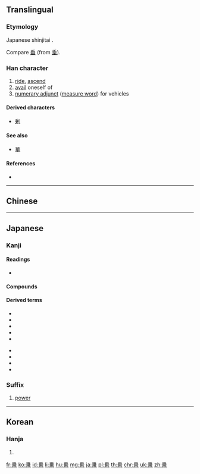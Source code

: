 {{also|乘|椉}}
==Translingual==
{{ja-forms|乗|[[乘]]|[[乘]]}}

===Etymology===
Japanese shinjitai {{Han simp|乘}}.

Compare [[垂]] (from [[埀]]).

===Han character===
{{Han char|rn=4|rad=丿|as=08|sn=9|four=|canj=HDT|ids=⿻⿱千木卄}}

# [[ride]], [[ascend]]
# [[avail]] oneself of
# [[numerary adjunct]] ([[measure word]]) for vehicles

====Derived characters====
* [[剰]]

====See also====
* {{l|mul|垂}} [[華]]<!-- graphically similar -->

====References====
* {{Han ref|kx=0083.081|dkj=00153|dj=0166.300|hdz=10039.080|uh=4E57|ud=20055}}

----

==Chinese==
{{zh-see|乘|v}}

----

==Japanese==

===Kanji===
{{ja-kanji|grade=3|rs=丿08|style=s|kyu=乘}}

====Readings====
* {{ja-readings|goon=[[じょう]] (''jō'')|kanon=[[しょう]] (''shō'')|kanyoon=[[じょうじる|じょう-じる]]|kun=[[のる|の-る]] (''noru''), [[のり|の-り]] (''nori''), [[のせる|の-せる]] (''noseru'')|nanori=[[のり]] (''nori'')}}

====Compounds====
{{der5
| {{ja-l|移乗}}
| {{ja-l|階乗}}
| {{ja-l|騎乗}}
| {{ja-l|警乗}}
| {{ja-l|下乗}}
| {{ja-l|三乗}}
| {{ja-l|座乗}}, {{ja-l|坐乗}}
| {{ja-l|史乗}}
| {{ja-l|試乗}}
| {{ja-l|小乗}}
| {{ja-l|上乗}}
| {{ja-l|相乗}}
| {{ja-l|大乗}}
| {{ja-l|添乗}}
| {{ja-l|搭乗}}
| {{ja-l|同乗}}
| {{ja-l|二乗}}
| {{ja-l|自乗}}
| {{ja-l|配乗}}
| {{ja-l|陪乗}}
| {{ja-l|万乗}}
| {{ja-l|便乗}}
| {{ja-l|分乗}}
| {{ja-l|冪乗}}
| {{ja-l|累乗}}
| {{ja-l|乗合}}
| {{ja-l|乗員}}
| {{ja-l|乗換}}
| {{ja-l|乗艦}}
| {{ja-l|乗気}}
| {{ja-l|乗客}}
| {{ja-l|乗降}}
| {{ja-l|乗号}}
| {{ja-l|乗算}}
| {{ja-l|乗車}}
| {{ja-l|乗手}}
| {{ja-l|乗除}}
| {{ja-l|乗数}}
| {{ja-l|乗積}}
| {{ja-l|乗船}}
| {{ja-l|乗組}}
| {{ja-l|小乗的}}
| {{ja-l|大乗的}}
| {{ja-l|乗馬}}
| {{ja-l|乗物}}
| {{ja-l|乗法}}
| {{ja-l|乗務}}
| {{ja-l|乗羃}}
| {{ja-l|乗用}}
}}

====Derived terms====
{{der-top}}
* {{l|ja|乗じる}}
* {{l|ja|乗す}}
* {{l|ja|乗ずる}}
* {{l|ja|乗せる}}
* {{l|ja|乗っかる}}
{{der-mid}}
* {{l|ja|乗っける}}
* {{l|ja|乗っ切る}}
* {{l|ja|乗っ取る}}
* {{l|ja|乗る}}
{{der-bottom}}

===Suffix===
{{ja-pos|じょう|suffix}}

# {{lb|ja|mathematics|sort=しょう'}} [[power]]
#: {{ja-usex|３の３'''乗'''は２７である。|さん の さん '''じょう''' は に じゅう なな で ある。|Three to the third '''power''' is 27.}}

----

==Korean==

===Hanja===
{{ko-hanja|hangeul=승|rv=seung|mr=sŭng}}

# {{defn|lang=ko|sort=丿08}}

[[fr:乗]]
[[ko:乗]]
[[id:乗]]
[[li:乗]]
[[hu:乗]]
[[mg:乗]]
[[ja:乗]]
[[pl:乗]]
[[th:乗]]
[[chr:乗]]
[[uk:乗]]
[[zh:乗]]